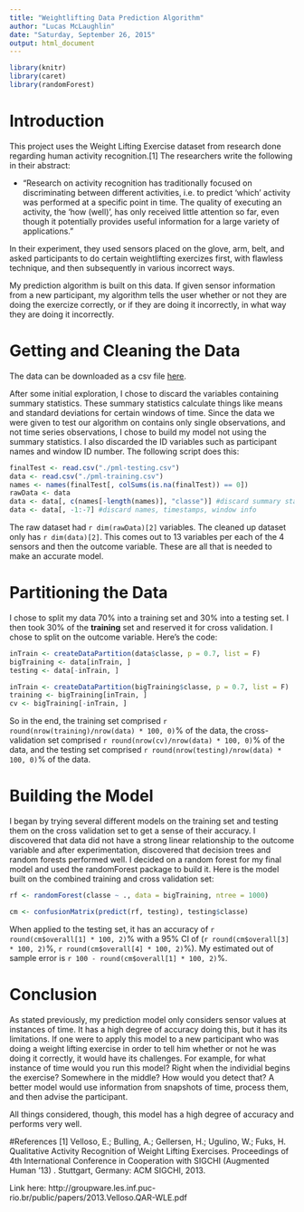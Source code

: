 ```yaml
---
title: "Weightlifting Data Prediction Algorithm"
author: "Lucas McLaughlin"
date: "Saturday, September 26, 2015"
output: html_document
---
```



```r
library(knitr)
library(caret)
library(randomForest)
```

# Introduction

This project uses the Weight Lifting Exercise dataset from research done regarding human activity recognition.[1]  The researchers write the following in their abstract:

- "Research on activity recognition has traditionally focused
on discriminating between different activities, i.e. to predict
'which' activity was performed at a specific point in time.
The quality of executing an activity, the 'how (well)', has
only received little attention so far, even though it potentially
provides useful information for a large variety of applications."

In their experiment, they used sensors placed on the glove, arm, belt, and asked participants to do certain weightlifting exercizes first, with flawless technique, and then subsequently in various incorrect ways.

My prediction algorithm is built on this data.  If given sensor information from a new participant, my algorithm tells the user whether or not they are doing the exercize correctly, or if they are doing it incorrectly, in what way they are doing it incorrectly.

# Getting and Cleaning the Data

The data can be downloaded as a csv file [here](https://d396qusza40orc.cloudfront.net/predmachlearn/pml-training.csv).

After some initial exploration, I chose to discard the variables containing summary statistics.  These summary statistics calculate things like means and standard deviations for certain windows of time.  Since the data we were given to test our algorithm on contains only single observations, and not time series observations, I chose to build my model not using the summary statistics.  I also discarded the ID variables such as participant names and window ID number.  The following script does this:

```r
finalTest <- read.csv("./pml-testing.csv")
data <- read.csv("./pml-training.csv")
names <- names(finalTest[, colSums(is.na(finalTest)) == 0])
rawData <- data
data <- data[, c(names[-length(names)], "classe")] #discard summary statistics
data <- data[, -1:-7] #discard names, timestamps, window info
```

The raw dataset had `r dim(rawData)[2]` variables.  The cleaned up dataset only has `r dim(data)[2]`.  This comes out to 13 variables per each of the 4 sensors and then the outcome variable.  These are all that is needed to make an accurate model.

# Partitioning the Data

I chose to split my data 70% into a training set and 30% into a testing set.  I then took 30% of the **training** set and reserved it for cross validation.  I chose to split on the outcome variable.  Here's the code:

```r
inTrain <- createDataPartition(data$classe, p = 0.7, list = F)
bigTraining <- data[inTrain, ]
testing <- data[-inTrain, ]

inTrain <- createDataPartition(bigTraining$classe, p = 0.7, list = F)
training <- bigTraining[inTrain, ]
cv <- bigTraining[-inTrain, ]
```

So in the end, the training set comprised `r round(nrow(training)/nrow(data) * 100, 0)`% of the data, the cross-validation set comprised `r round(nrow(cv)/nrow(data) * 100, 0)`% of the data, and the testing set comprised `r round(nrow(testing)/nrow(data) * 100, 0)`% of the data.

# Building the Model

I began by trying several different models on the training set and testing them on the cross validation set to get a sense of their accuracy.  I discovered that data did not have a strong linear relationship to the outcome variable and after experimentation, discovered that decision trees and random forests performed well.  I decided on a random forest for my final model and used the randomForest package to build it.  Here is the model built on the combined training and cross validation set:


```r
rf <- randomForest(classe ~ ., data = bigTraining, ntree = 1000)
```

```r
cm <- confusionMatrix(predict(rf, testing), testing$classe)
```

When applied to the testing set, it has an accuracy of `r round(cm$overall[1] * 100, 2)`% with a 95% CI of (`r round(cm$overall[3] * 100, 2)`%, `r round(cm$overall[4] * 100, 2)`%).  My estimated out of sample error is `r 100 - round(cm$overall[1] * 100, 2)`%.

# Conclusion

As stated previously, my prediction model only considers sensor values at instances of time.  It has a high degree of accuracy doing this, but it has its limitations.  If one were to apply this model to a new participant who was doing a weight lifting exercise in order to tell him whether or not he was doing it correctly, it would have its challenges.  For example, for what instance of time would you run this model?  Right when the individial begins the exercise?  Somewhere in the middle?  How would you detect that?  A better model would use information from snapshots of time, process them, and then advise the participant.

All things considered, though, this model has a high degree of accuracy and performs very well.

#References
[1] Velloso, E.; Bulling, A.; Gellersen, H.; Ugulino, W.; Fuks, H. Qualitative Activity Recognition of Weight Lifting Exercises. Proceedings of 4th International Conference in Cooperation with SIGCHI (Augmented Human '13) . Stuttgart, Germany: ACM SIGCHI, 2013.

Link here: http://groupware.les.inf.puc-rio.br/public/papers/2013.Velloso.QAR-WLE.pdf

